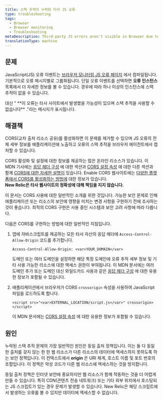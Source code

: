 ```yaml
---
title: 스택 추적이 누락된 타사 JS 오류
type: troubleshooting
tags:
  - Browser
  - Browser monitoring
  - Troubleshooting
metaDescription: Third-party JS errors aren't visible in Browser due to the same origin policy. Use cross-origin resource sharing (CORS) to solve this problem.
translationType: machine
---
```


## 문제

JavaScript(JS) 오류 이벤트는 [브라우저 모니터링 JS 오류 페이지](/docs/browser/new-relic-browser/browser-pro-features/javascript-errors-page-examining-errors-over-time) 에서 컴파일됩니다. 기본적으로 오류 메시지별로 그룹화됩니다. 단일 오류 이벤트를 선택하면 **오류 인스턴스** 목록에서 더 자세한 정보를 볼 수 있습니다. 경우에 따라 하나 이상의 인스턴스에 스택 추적이 없을 수 있습니다.

<Callout variant="tip">
  대신 " **이 오류는 타사 사이트에서 발생했을 가능성이 있으며 스택 추적을 사용할 수 없습니다** ."라는 메시지가 표시됩니다.
</Callout>

## 해결책

CORS(교차 출처 리소스 공유)를 활성화하면 이 문제를 제거할 수 있으며 JS 오류의 전체 세부 정보를 애플리케이션에 노출하고 오류의 스택 추적을 브라우저 에이전트에서 캡처할 수 있습니다.

CORS 활성화 및 설정에 대한 정보를 제공하는 많은 온라인 리소스가 있습니다. 이 MDN 기사에는 [응답 헤더 구성](https://developer.mozilla.org/en-US/docs/Web/HTTP/CORS#The_HTTP_response_headers) 에 대한 섹션과 [CORS 설정 속성](https://developer.mozilla.org/en-US/docs/Web/HTML/CORS_settings_attributes) 에 대한 다른 섹션과 함께 [CORS에 대한 자세한 설명이](https://developer.mozilla.org/en-US/docs/Web/HTTP/CORS) 있습니다. Enable CORS 웹사이트에는 [다양한 플랫폼에서 CORS를 활성화하는 방법에](http://enable-cors.org/server.html) 대한 정보가 있습니다.  
**New Relic은 타사 웹사이트의 정확성에 대해 책임을 지지 않습니다.**

<Callout variant="caution">
  이 문서는 CORS 사용에 대한 일반적인 소개를 위한 것입니다. 가능한 보안 문제로 인해 애플리케이션 또는 리소스의 보안에 영향을 미치는 변경 사항을 구현하기 전에 조사하는 것이 좋습니다. 최적의 CORS 구현은 사용 중인 시스템과 보안 고려 사항에 따라 다릅니다.
</Callout>

다음은 CORS를 구현하는 방법에 대한 일반적인 지침입니다.

1. 앱에 자바스크립트를 제공하는 모든 타사 자산의 응답 헤더에 `Access-Control-Allow-Origin` 코드를 추가합니다.

   ```
   Access-Control-Allow-Origin: <var>YOUR_DOMAIN</var>
   ```

   도메인 또는 여러 도메인을 설정하면 해당 특정 도메인에 오류 추적 세부 정보 및 기타 사용 가능한 리소스에 대한 액세스 권한이 부여됩니다. 이 MDN 문서에는 여러 도메인 추가 또는 도메인 대신 와일드카드 사용과 같은 [응답 헤더 구성](https://developer.mozilla.org/en-US/docs/Web/HTTP/CORS#The_HTTP_response_headers) 에 대한 유용한 정보가 포함될 수 있습니다.

2. 애플리케이션에서 브라우저가 CORS `crossorigin` 속성을 사용하여 JavaScript 파일을 로드하도록 합니다.

   ```
   <script src="<var>EXTERNAL_LOCATION/script.js</var>" crossorigin> </script>
   ```

   이 MDN 문서에는 [CORS 설정 속성](https://developer.mozilla.org/en-US/docs/Web/HTML/CORS_settings_attributes) 에 대한 유용한 정보가 포함될 수 있습니다.

## 원인

누락된 스택 추적 문제의 가장 일반적인 원인은 동일 출처 정책입니다. 이는 둘 다 동일한 출처를 갖지 않는 한 한 웹 리소스가 다른 리소스의 데이터에 액세스하지 못하도록 하는 보안 정책입니다. 이 컨텍스트에서 **origin** 은 URI 체계, 호스트 이름 및 포트 번호의 조합입니다. 이 정책은 악성 코드가 다른 웹 리소스에 액세스하는 것을 방지합니다.

동일 출처 정책은 인터넷 보안에 중요하지만 웹 리소스가 함께 작동하는 것을 더 어렵게 만들 수 있습니다. 특히 CDN(콘텐츠 전송 네트워크) 또는 기타 외부 위치에서 호스팅되는 JS 스크립트가 있는 경우 문제가 발생할 수 있습니다. New Relic은 해당 스크립트에서 발생하는 오류를 볼 수 있지만 데이터에 액세스할 수 없습니다.